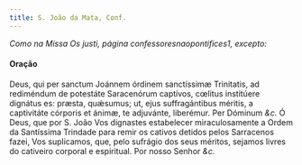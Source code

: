 ```yaml
---
title: S. João da Mata, Conf.
---
```


<em>Como na Missa Os justi, página confessoresnaopontifices1, excepto:</em>

<h4 class="text-center">Oração</h4>
<div class="grid grid-cols-2 gap-5">
  <span class="text-justify">
    Deus, qui per sanctum Joánnem órdinem sanctíssimæ Trinitatis, ad rediméndum
    de potestáte Saracenórum captívos, cœlitus institúere dignátus es: præsta,
    quǽsumus; ut, ejus suffragántibus méritis, a captivitáte córporis et ánimæ,
    te adjuvánte, liberémur. Per Dóminum <em>&c.</em>
  </span>
  <span class="text-justify">
    Ó Deus, que por S. João Vos dignastes estabelecer miraculosamente a Ordem da
    Santíssima Trindade para remir os cativos detidos pelos Sarracenos fazei,
    Vos suplicamos, que, pelo sufrágio dos seus méritos, sejamos livres do
    cativeiro corporal e espiritual. Por nosso Senhor <em>&c.</em>
  </span>
</div>
